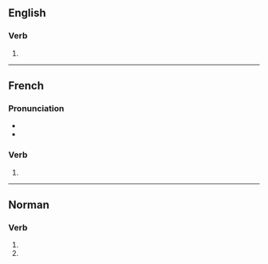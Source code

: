 ==English==

===Verb===
{{head|en|verb form}}

# {{en-third-person singular of|vend}}

----

==French==

===Pronunciation===
* {{fr-IPA}}
* {{audio|fr|LL-Q150 (fra)-WikiLucas00-vends.wav|Audio}}

===Verb===
{{head|fr|verb form}}

# {{inflection of|fr|vendre||1//2|s|pres|indc|;|2|s|pres|impr}}

----

==Norman==

===Verb===
{{nrf-verb-form}}

# {{inflection of|nrf|vendre||1|s|pres|indc}}
# {{inflection of|nrf|vendre||2|s|pres|indc}}